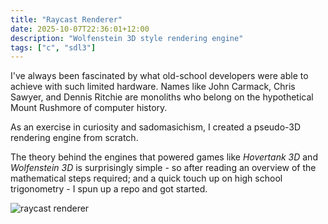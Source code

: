 ```yaml
---
title: "Raycast Renderer"
date: 2025-10-07T22:36:01+12:00
description: "Wolfenstein 3D style rendering engine"
tags: ["c", "sdl3"]
---
```


I've always been fascinated by what old-school developers were able to achieve with such limited hardware. Names like John Carmack, Chris Sawyer, and Dennis Ritchie are monoliths who belong on the hypothetical Mount Rushmore of computer history.

As an exercise in curiosity and sadomasichism, I created a pseudo-3D rendering engine from scratch.

The theory behind the engines that powered games like _Hovertank 3D_ and _Wolfenstein 3D_ is surprisingly simple - so after reading an overview of the mathematical steps required; and a quick touch up on high school trigonometry - I spun up a repo and got started.

<img
  alt="raycast renderer"
  className="h-100 mx-auto"
  src="/images/projects/raycaster.png"
/>
